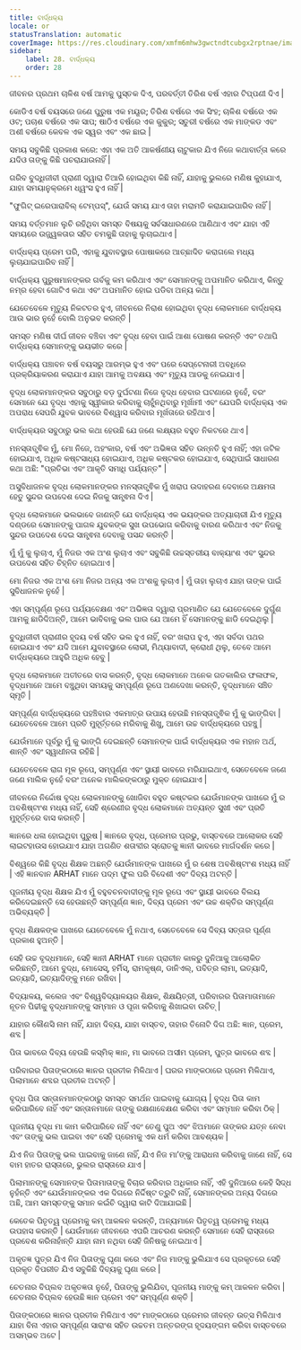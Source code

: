 ```yaml
---
title: ବାର୍ଦ୍ଧକ୍ୟ
locale: or
statusTranslation: automatic
coverImage: https://res.cloudinary.com/xmfm6mhw3gwctndtcubgx2rptnae/image/upload/v1740337243/small_cover_educacion_fundamental_a051170f1c.webp
sidebar:
    label: 28. ବାର୍ଦ୍ଧକ୍ୟ
    order: 28
---
```

ଜୀବନର ପ୍ରଥମ ଚାଳିଶ ବର୍ଷ ଆମକୁ ପୁସ୍ତକ ଦିଏ, ପରବର୍ତ୍ତୀ ତିରିଶ ବର୍ଷ ଏହାର ଟିପ୍ପଣୀ ଦିଏ |

କୋଡିଏ ବର୍ଷ ବୟସରେ ଜଣେ ପୁରୁଷ ଏକ ମୟୂର; ତିରିଶ ବର୍ଷରେ ଏକ ସିଂହ; ଚାଳିଶ ବର୍ଷରେ ଏକ ଓଟ; ପଚାଶ ବର୍ଷରେ ଏକ ସାପ; ଷାଠିଏ ବର୍ଷରେ ଏକ କୁକୁର; ସତୁରୀ ବର୍ଷରେ ଏକ ମାଙ୍କଡ ଏବଂ ଅଶୀ ବର୍ଷରେ କେବଳ ଏକ ସ୍ୱର ଏବଂ ଏକ ଛାଇ |

ସମୟ ସବୁକିଛି ପ୍ରକାଶ କରେ: ଏହା ଏକ ଅତି ଆକର୍ଷଣୀୟ ଚାଟୁକାର ଯିଏ ନିଜେ କଥାବାର୍ତ୍ତା କରେ ଯଦିଓ ତାଙ୍କୁ କିଛି ପଚରାଯାଉନାହିଁ |

ଗରିବ ବୁଦ୍ଧିଜୀବୀ ପ୍ରାଣୀ ଦ୍ୱାରା ତିଆରି ହୋଇଥିବା କିଛି ନାହିଁ, ଯାହାକୁ ଭୁଲରେ ମଣିଷ କୁହାଯାଏ, ଯାହା ସମୟାନୁକ୍ରମେ ଧ୍ୱଂସ ହୁଏ ନାହିଁ |

"ଫୁଗିଟ୍ ଇରେପାରାବିଲ୍ ଟେମ୍ପସ୍", ଯେଉଁ ସମୟ ଯାଏ ତାହା ମରାମତି କରାଯାଇପାରିବ ନାହିଁ |

ସମୟ ବର୍ତ୍ତମାନ ଲୁଚି ରହିଥିବା ସମସ୍ତ ବିଷୟକୁ ସର୍ବସାଧାରଣରେ ଆଣିଥାଏ ଏବଂ ଯାହା ଏହି ସମୟରେ ଉଜ୍ଜ୍ୱଳତାର ସହିତ ଚମକୁଛି ତାହାକୁ ଲୁଚାଇଥାଏ |

ବାର୍ଦ୍ଧକ୍ୟ ପ୍ରେମ ପରି, ଏହାକୁ ଯୁବାବସ୍ଥାର ପୋଷାକରେ ଆଚ୍ଛାଦିତ କରାଗଲେ ମଧ୍ୟ ଲୁଚାଯାଇପାରିବ ନାହିଁ |

ବାର୍ଦ୍ଧକ୍ୟ ପୁରୁଷମାନଙ୍କର ଗର୍ବକୁ କମ କରିଥାଏ ଏବଂ ସେମାନଙ୍କୁ ଅପମାନିତ କରିଥାଏ, କିନ୍ତୁ ନମ୍ର ହେବା ଗୋଟିଏ କଥା ଏବଂ ଅପମାନିତ ହୋଇ ପଡିବା ଅନ୍ୟ କଥା |

ଯେତେବେଳେ ମୃତ୍ୟୁ ନିକଟତର ହୁଏ, ଜୀବନରେ ନିରାଶ ହୋଇଥିବା ବୃଦ୍ଧ ଲୋକମାନେ ବାର୍ଦ୍ଧକ୍ୟ ଆଉ ଭାର ନୁହେଁ ବୋଲି ଅନୁଭବ କରନ୍ତି |

ସମସ୍ତ ମଣିଷ ଦୀର୍ଘ ଜୀବନ ବଞ୍ଚିବା ଏବଂ ବୃଦ୍ଧ ହେବା ପାଇଁ ଆଶା ପୋଷଣ କରନ୍ତି ଏବଂ ତଥାପି ବାର୍ଦ୍ଧକ୍ୟ ସେମାନଙ୍କୁ ଭୟଭୀତ କରେ |

ବାର୍ଦ୍ଧକ୍ୟ ପଞ୍ଚାବନ ବର୍ଷ ବୟସରୁ ଆରମ୍ଭ ହୁଏ ଏବଂ ପରେ ସେପ୍ଟେନାରୀ ଅବଧିରେ ପ୍ରକ୍ରିୟାକରଣ କରାଯାଏ ଯାହା ଆମକୁ ଅବକ୍ଷୟ ଏବଂ ମୃତ୍ୟୁ ଆଡକୁ ନେଇଯାଏ |

ବୃଦ୍ଧ ଲୋକମାନଙ୍କର ସବୁଠାରୁ ବଡ଼ ଦୁର୍ଘଟଣା ନିଜେ ବୃଦ୍ଧ ହେବାର ଘଟଣାରେ ନୁହେଁ, ବରଂ ସେମାନେ ଯେ ବୃଦ୍ଧ ଏହାକୁ ସ୍ୱୀକାର କରିବାକୁ ଚାହୁଁନଥିବାରୁ ମୂର୍ଖାମୀ ଏବଂ ଯେପରି ବାର୍ଦ୍ଧକ୍ୟ ଏକ ଅପରାଧ ସେପରି ଯୁବକ ଭାବରେ ବିଶ୍ୱାସ କରିବାର ମୂର୍ଖତାରେ ରହିଥାଏ |

ବାର୍ଦ୍ଧକ୍ୟର ସବୁଠାରୁ ଭଲ କଥା ହେଉଛି ଯେ ଜଣେ ଲକ୍ଷ୍ୟର ବହୁତ ନିକଟରେ ଥାଏ |

ମନସ୍ତାତ୍ତ୍ଵିକ ମୁଁ, ମୋ ନିଜେ, ଅହଂକାର, ବର୍ଷ ଏବଂ ଅଭିଜ୍ଞତା ସହିତ ଉନ୍ନତି ହୁଏ ନାହିଁ; ଏହା ଜଟିଳ ହୋଇଯାଏ, ଅଧିକ କଷ୍ଟସାଧ୍ୟ ହୋଇଯାଏ, ଅଧିକ କଷ୍ଟକର ହୋଇଯାଏ, ସେଥିପାଇଁ ସାଧାରଣ କଥା ଅଛି: "ପ୍ରତିଭା ଏବଂ ଆକୃତି ସମାଧି ପର୍ଯ୍ୟନ୍ତ" |

ଅସୁବିଧାଜନକ ବୃଦ୍ଧ ଲୋକମାନଙ୍କର ମନସ୍ତାତ୍ତ୍ଵିକ ମୁଁ ଖରାପ ଉଦାହରଣ ଦେବାରେ ଅକ୍ଷମତା ହେତୁ ସୁନ୍ଦର ଉପଦେଶ ଦେଇ ନିଜକୁ ସାନ୍ତ୍ଵନା ଦିଏ |

ବୃଦ୍ଧ ଲୋକମାନେ ଭଲଭାବେ ଜାଣନ୍ତି ଯେ ବାର୍ଦ୍ଧକ୍ୟ ଏକ ଭୟଙ୍କର ଅତ୍ୟାଚାରୀ ଯିଏ ମୃତ୍ୟୁ ଦଣ୍ଡରେ ସେମାନଙ୍କୁ ପାଗଳ ଯୁବକଙ୍କ ସୁଖ ଉପଭୋଗ କରିବାକୁ ବାରଣ କରିଥାଏ ଏବଂ ନିଜକୁ ସୁନ୍ଦର ଉପଦେଶ ଦେଇ ସାନ୍ତ୍ଵନା ଦେବାକୁ ପସନ୍ଦ କରନ୍ତି |

ମୁଁ ମୁଁ କୁ ଲୁଚାଏ, ମୁଁ ନିଜର ଏକ ଅଂଶ ଲୁଚାଏ ଏବଂ ସବୁକିଛି ଉଚ୍ଚସ୍ତରୀୟ ବାକ୍ୟାଂଶ ଏବଂ ସୁନ୍ଦର ଉପଦେଶ ସହିତ ଚିହ୍ନିତ ହୋଇଥାଏ |

ମୋ ନିଜର ଏକ ଅଂଶ ମୋ ନିଜର ଅନ୍ୟ ଏକ ଅଂଶକୁ ଲୁଚାଏ | ମୁଁ ତାହା ଲୁଚାଏ ଯାହା ତାଙ୍କ ପାଇଁ ସୁବିଧାଜନକ ନୁହେଁ |

ଏହା ସମ୍ପୂର୍ଣ୍ଣ ରୂପେ ପର୍ଯ୍ୟବେକ୍ଷଣ ଏବଂ ଅଭିଜ୍ଞତା ଦ୍ୱାରା ପ୍ରମାଣିତ ଯେ ଯେତେବେଳେ ଦୁର୍ଗୁଣ ଆମକୁ ଛାଡିଦିଅନ୍ତି, ଆମେ ଭାବିବାକୁ ଭଲ ପାଉ ଯେ ଆମେ ହିଁ ସେମାନଙ୍କୁ ଛାଡି ଦେଇଥିଲୁ |

ବୁଦ୍ଧିଜୀବୀ ପ୍ରାଣୀର ହୃଦୟ ବର୍ଷ ସହିତ ଭଲ ହୁଏ ନାହିଁ, ବରଂ ଖରାପ ହୁଏ, ଏହା ସର୍ବଦା ପଥର ହୋଇଯାଏ ଏବଂ ଯଦି ଆମେ ଯୁବାବସ୍ଥାରେ ଲୋଭୀ, ମିଥ୍ୟାବାଦୀ, କ୍ରୋଧୀ ଥିଲୁ, ତେବେ ଆମେ ବାର୍ଦ୍ଧକ୍ୟରେ ଆହୁରି ଅଧିକ ହେବୁ |

ବୃଦ୍ଧ ଲୋକମାନେ ଅତୀତରେ ବାସ କରନ୍ତି, ବୃଦ୍ଧ ଲୋକମାନେ ଅନେକ ଗତକାଲିର ଫଳାଫଳ, ବୃଦ୍ଧମାନେ ଆମେ ବଞ୍ଚୁଥିବା ସମୟକୁ ସମ୍ପୂର୍ଣ୍ଣ ରୂପେ ଅଣଦେଖା କରନ୍ତି, ବୃଦ୍ଧମାନେ ସଞ୍ଚିତ ସ୍ମୃତି |

ସମ୍ପୂର୍ଣ୍ଣ ବାର୍ଦ୍ଧକ୍ୟରେ ପହଞ୍ଚିବାର ଏକମାତ୍ର ଉପାୟ ହେଉଛି ମନସ୍ତାତ୍ତ୍ଵିକ ମୁଁ କୁ ଭାଙ୍ଗିବା | ଯେତେବେଳେ ଆମେ ପ୍ରତି ମୁହୂର୍ତ୍ତରେ ମରିବାକୁ ଶିଖୁ, ଆମେ ଉଚ୍ଚ ବାର୍ଦ୍ଧକ୍ୟରେ ପହଞ୍ଚୁ |

ଯେଉଁମାନେ ପୂର୍ବରୁ ମୁଁ କୁ ଭାଙ୍ଗି ଦେଇଛନ୍ତି ସେମାନଙ୍କ ପାଇଁ ବାର୍ଦ୍ଧକ୍ୟର ଏକ ମହାନ ଅର୍ଥ, ଶାନ୍ତି ଏବଂ ସ୍ୱାଧୀନତା ରହିଛି |

ଯେତେବେଳେ ରାଗ ମୂଳ ରୂପେ, ସମ୍ପୂର୍ଣ୍ଣ ଏବଂ ସ୍ଥାୟୀ ଭାବରେ ମରିଯାଇଥାଏ, ସେତେବେଳେ ଜଣେ ଜଣେ ମାଲିକ ନୁହେଁ ବରଂ ଅନେକ ମାଲିକଙ୍କଠାରୁ ମୁକ୍ତ ହୋଇଯାଏ |

ଜୀବନରେ ନିର୍ଦ୍ଦୋଷ ବୃଦ୍ଧ ଲୋକମାନଙ୍କୁ ଖୋଜିବା ବହୁତ କଷ୍ଟକର ଯେଉଁମାନଙ୍କ ପାଖରେ ମୁଁ ର ଅବଶିଷ୍ଟାଂଶ ମଧ୍ୟ ନାହିଁ, ସେହି ଶ୍ରେଣୀର ବୃଦ୍ଧ ଲୋକମାନେ ଅତ୍ୟନ୍ତ ସୁଖୀ ଏବଂ ପ୍ରତି ମୁହୂର୍ତ୍ତରେ ବାସ କରନ୍ତି |

ଜ୍ଞାନରେ ଧଳା ହୋଇଥିବା ପୁରୁଷ | ଜ୍ଞାନରେ ବୃଦ୍ଧ, ପ୍ରେମର ପ୍ରଭୁ, ବାସ୍ତବରେ ଆଲୋକର ସେହି ଲାଇଟହାଉସ ହୋଇଯାଏ ଯାହା ଅଗଣିତ ଶତାବ୍ଦୀର ସ୍ରୋତକୁ ଜ୍ଞାନୀ ଭାବରେ ମାର୍ଗଦର୍ଶନ କରେ |

ବିଶ୍ୱରେ କିଛି ବୃଦ୍ଧ ଶିକ୍ଷକ ଅଛନ୍ତି ଯେଉଁମାନଙ୍କ ପାଖରେ ମୁଁ ର ଶେଷ ଅବଶିଷ୍ଟାଂଶ ମଧ୍ୟ ନାହିଁ | ଏହି ଜ୍ଞାନବାନ ARHAT ମାନେ ପଦ୍ମ ଫୁଲ ପରି ବିଦେଶୀ ଏବଂ ଦିବ୍ୟ ଅଟନ୍ତି |

ପୂଜନୀୟ ବୃଦ୍ଧ ଶିକ୍ଷକ ଯିଏ ମୁଁ ବହୁବଚନବାଦୀଙ୍କୁ ମୂଳ ରୂପେ ଏବଂ ସ୍ଥାୟୀ ଭାବରେ ବିଲୟ କରିଦେଇଛନ୍ତି ସେ ହେଉଛନ୍ତି ସମ୍ପୂର୍ଣ୍ଣ ଜ୍ଞାନ, ଦିବ୍ୟ ପ୍ରେମ ଏବଂ ଉଚ୍ଚ ଶକ୍ତିର ସମ୍ପୂର୍ଣ୍ଣ ଅଭିବ୍ୟକ୍ତି |

ବୃଦ୍ଧ ଶିକ୍ଷକଙ୍କ ପାଖରେ ଯେତେବେଳେ ମୁଁ ନଥାଏ, ସେତେବେଳେ ସେ ଦିବ୍ୟ ସତ୍ତାର ପୂର୍ଣ୍ଣ ପ୍ରକାଶ ହୁଅନ୍ତି |

ସେହି ଉଚ୍ଚ ବୃଦ୍ଧମାନେ, ସେହି ଜ୍ଞାନୀ ARHAT ମାନେ ପ୍ରାଚୀନ କାଳରୁ ଦୁନିଆକୁ ଆଲୋକିତ କରିଛନ୍ତି, ଆମେ ବୁଦ୍ଧ, ମୋସେସ୍, ହର୍ମିସ୍, ରାମକୃଷ୍ଣ, ଡାନିଏଲ୍, ପବିତ୍ର ଲାମା, ଇତ୍ୟାଦି, ଇତ୍ୟାଦି, ଇତ୍ୟାଦିଙ୍କୁ ମନେ ରଖିବା |

ବିଦ୍ୟାଳୟ, କଲେଜ ଏବଂ ବିଶ୍ୱବିଦ୍ୟାଳୟର ଶିକ୍ଷକ, ଶିକ୍ଷୟିତ୍ରୀ, ପରିବାରର ପିତାମାତାମାନେ ନୂତନ ପିଢୀକୁ ବୃଦ୍ଧମାନଙ୍କୁ ସମ୍ମାନ ଓ ପୂଜା କରିବାକୁ ଶିଖାଇବା ଉଚିତ୍ |

ଯାହାର କୌଣସି ନାମ ନାହିଁ, ଯାହା ଦିବ୍ୟ, ଯାହା ବାସ୍ତବ, ତାହାର ତିନୋଟି ଦିଗ ଅଛି: ଜ୍ଞାନ, ପ୍ରେମ, ଶବ୍ଦ |

ପିତା ଭାବରେ ଦିବ୍ୟ ହେଉଛି କସ୍ମିକ୍ ଜ୍ଞାନ, ମା ଭାବରେ ଅସୀମ ପ୍ରେମ, ପୁତ୍ର ଭାବରେ ଶବ୍ଦ |

ପରିବାରର ପିତାଙ୍କଠାରେ ଜ୍ଞାନର ପ୍ରତୀକ ମିଳିଥାଏ | ଘରର ମାଙ୍କଠାରେ ପ୍ରେମ ମିଳିଥାଏ, ପିଲାମାନେ ଶବ୍ଦର ପ୍ରତୀକ ଅଟନ୍ତି |

ବୃଦ୍ଧ ପିତା ସନ୍ତାନମାନଙ୍କଠାରୁ ସମସ୍ତ ସମର୍ଥନ ପାଇବାକୁ ଯୋଗ୍ୟ | ବୃଦ୍ଧ ପିତା କାମ କରିପାରିବେ ନାହିଁ ଏବଂ ସନ୍ତାନମାନେ ତାଙ୍କୁ ରକ୍ଷଣାବେକ୍ଷଣ କରିବା ଏବଂ ସମ୍ମାନ କରିବା ଠିକ୍ |

ପୂଜନୀୟ ବୃଦ୍ଧ ମା କାମ କରିପାରିବେ ନାହିଁ ଏବଂ ତେଣୁ ପୁଅ ଏବଂ ଝିଅମାନେ ତାଙ୍କର ଯତ୍ନ ନେବା ଏବଂ ତାଙ୍କୁ ଭଲ ପାଇବା ଏବଂ ସେହି ପ୍ରେମକୁ ଏକ ଧର୍ମ କରିବା ଆବଶ୍ୟକ |

ଯିଏ ନିଜ ପିତାଙ୍କୁ ଭଲ ପାଇବାକୁ ଜାଣେ ନାହିଁ, ଯିଏ ନିଜ ମା’ଙ୍କୁ ଆରାଧନା କରିବାକୁ ଜାଣେ ନାହିଁ, ସେ ବାମ ହାତର ରାସ୍ତାରେ, ଭୁଲର ରାସ୍ତାରେ ଯାଏ |

ପିଲାମାନଙ୍କୁ ସେମାନଙ୍କ ପିତାମାତାଙ୍କୁ ବିଚାର କରିବାର ଅଧିକାର ନାହିଁ, ଏହି ଦୁନିଆରେ କେହି ସିଦ୍ଧ ନୁହଁନ୍ତି ଏବଂ ଯେଉଁମାନଙ୍କର ଏକ ଦିଗରେ ନିର୍ଦ୍ଦିଷ୍ଟ ତ୍ରୁଟି ନାହିଁ, ସେମାନଙ୍କର ଅନ୍ୟ ଦିଗରେ ଅଛି, ଆମ ସମସ୍ତଙ୍କୁ ସମାନ କଇଁଚି ଦ୍ୱାରା କାଟି ଦିଆଯାଇଛି |

କେତେକ ପିତୃତ୍ୱ ପ୍ରେମକୁ କମ୍ ଆକଳନ କରନ୍ତି, ଅନ୍ୟମାନେ ପିତୃତ୍ୱ ପ୍ରେମକୁ ମଧ୍ୟ ଉପହାସ କରନ୍ତି | ଯେଉଁମାନେ ଜୀବନରେ ଏପରି ଆଚରଣ କରନ୍ତି ସେମାନେ ସେହି ରାସ୍ତାରେ ପ୍ରବେଶ କରିନାହାଁନ୍ତି ଯାହା ନାମ ନଥିବା ସେହି ଜିନିଷକୁ ନେଇଥାଏ |

ଅକୃତଜ୍ଞ ପୁତ୍ର ଯିଏ ନିଜ ପିତାଙ୍କୁ ଘୃଣା କରେ ଏବଂ ନିଜ ମାଙ୍କୁ ଭୁଲିଯାଏ ସେ ପ୍ରକୃତରେ ସେହି ପ୍ରକୃତ ବିପରୀତ ଯିଏ ସବୁକିଛି ଦିବ୍ୟକୁ ଘୃଣା କରେ |

ଚେତନାର ବିପ୍ଲବ ଅକୃତଜ୍ଞତା ନୁହେଁ, ପିତାଙ୍କୁ ଭୁଲିଯିବା, ପୂଜନୀୟ ମାଙ୍କୁ କମ୍ ଆକଳନ କରିବା | ଚେତନାର ବିପ୍ଲବ ହେଉଛି ଜ୍ଞାନ ପ୍ରେମ ଏବଂ ସମ୍ପୂର୍ଣ୍ଣ ଶକ୍ତି |

ପିତାଙ୍କଠାରେ ଜ୍ଞାନର ପ୍ରତୀକ ମିଳିଥାଏ ଏବଂ ମାଙ୍କଠାରେ ପ୍ରେମର ଜୀବନ୍ତ ଉତ୍ସ ମିଳିଥାଏ ଯାହା ବିନା ଏହାର ସମ୍ପୂର୍ଣ୍ଣ ସାରାଂଶ ସହିତ ଉଚ୍ଚତମ ଅନ୍ତରଙ୍ଗ ହୃଦୟଙ୍ଗମ କରିବା ବାସ୍ତବରେ ଅସମ୍ଭବ ଅଟେ |

